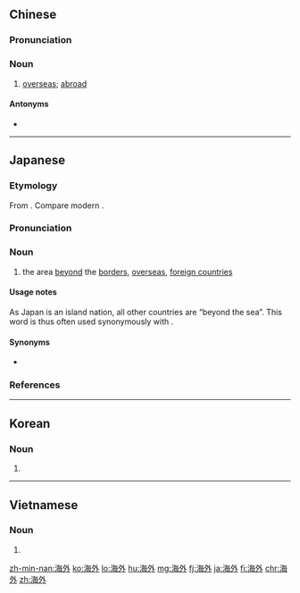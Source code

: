 ==Chinese==
{{zh-forms}}

===Pronunciation===
{{zh-pron
|m=hǎiwài
|c=hoi2 ngoi6
|h=pfs=hói-ngoi
|mn=hái-gōa
|w=2he nga
|mc=y
|cat=n
}}

===Noun===
{{zh-noun}}

# [[overseas]]; [[abroad]]

====Antonyms====
* {{zh-l|海內}}

{{zh-cat|Advanced}}

----

==Japanese==
{{ja-kanjitab|かい|がい|yomi=o}}

===Etymology===
From {{etyl|ltc|ja|sort=かいがい}} {{m|ltc|海外|tr=xoj<sup>X</sup> ngwaj<sup>H</sup>|lit=sea + outside, beyond}}. Compare modern {{cog|cmn|海外|tr=hǎiwài}}.

===Pronunciation===
{{ja-pron|yomi=kan|かいがい|acc=1|acc_ref=DJR}}

===Noun===
{{ja-noun|かいがい}}

# the area [[beyond]] the [[border]]s, [[overseas]], [[foreign countries]]

====Usage notes====
As Japan is an island nation, all other countries are “beyond the sea”. This word is thus often used synonymously with {{m|ja|国際|tr=kokusai||international}}.

====Synonyms====
* {{sense|international}} {{ja-r|国際|こくさい}}

===References===
<references/>

----

==Korean==
{{ko-hanjatab}}

===Noun===
{{ko-noun|hj|hangeul=해외}}

# {{hanja form of|해외|[[overseas]]}}

----

==Vietnamese==
{{vi-hantutab}}

===Noun===
{{vi-hantu}}

# {{han tu form of|hải ngoại|[[overseas]]}}

[[zh-min-nan:海外]]
[[ko:海外]]
[[lo:海外]]
[[hu:海外]]
[[mg:海外]]
[[fj:海外]]
[[ja:海外]]
[[fi:海外]]
[[chr:海外]]
[[zh:海外]]